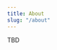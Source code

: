 ---
title: About
slug: "/about"
---
TBD
<br/>
<br/>

<Title text="Other places" /> 

- [Telegram](https://t.me/kjhnns)
- [Twitter](https://twitter.com/kjhnns)
- [Github](https://github.com/kjhnns)
- [LinkedIn](https://linkedin.com/in/klumpe/)
